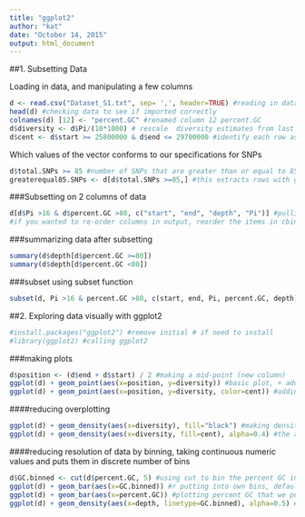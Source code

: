 ```yaml
---
title: "ggplot2"
author: "kat"
date: "October 14, 2015"
output: html_document
---
```


##1. Subsetting Data

Loading in data, and manipulating a few columns
```r
d <- read.csv("Dataset_S1.txt", sep= ',', header=TRUE) #reading in data and calling it d
head(d) #checking data to see if imported correctly
colnames(d) [12] <- "percent.GC" #renamed column 12 percent.GC 
d$diversity <- d$Pi/(10*1000) # rescale  diversity estimates from last class
d$cent <- d$start >= 25800000 & d$end <= 29700000 #identify each row as in being in the centromere or not in the centromere 
```

Which values of the vector conforms to our specifications for SNPs
```r
d$total.SNPs >= 85 #number of SNPs that are greater than or equal to 85 (logical)
greaterequal85.SNPs <- d[d$total.SNPs >=85,] #this extracts rows with greater than or equal to 85 SNPs, this gave us only 3 rows 
```


###Subsetting on 2 columns of data
```r
d[d$Pi >16 & d$percent.GC >80, c("start", "end", "depth", "Pi")] #pulling out specified data from these particular columns start, end, etc
#if you wanted to re-order columns in output, reorder the items in cbind
```

###summarizing data after subsetting
```r
summary(d$depth[d$percent.GC >=80])
summary(d$depth[d$percent.GC <80])
```

###subset using subset function
```r
subset(d, Pi >16 & percent.GC >80, c(start, end, Pi, percent.GC, depth))
```


##2. Exploring data visually with ggplot2

```r
#install.packages("ggplot2") #remove initial # if need to install
#library(ggplot2) #calling ggplot2
```

###making plots
```r
d$position <- (d$end + d$start) / 2 #making a mid-point (new column)
ggplot(d) + geom_point(aes(x=position, y=diversity)) #basic plot, + adds a layer, here we're plotting a geometric point
ggplot(d) + geom_point(aes(x=position, y=diversity, color=cent)) #adding color to the true and false
```


####reducing overplotting
```r
ggplot(d) + geom_density(aes(x=diversity), fill="black") #making density plot of diversity values
ggplot(d) + geom_density(aes(x=diversity, fill=cent), alpha=0.4) #the areas near centromere have slightly more diversity than areas away from the centromere alpha=transparency value
```

####reducing resolution of data by binning, taking continuous numeric values and puts them in discrete number of bins

```r
d$GC.binned <- cut(d$percent.GC, 5) #using cut to bin the percent GC into 5 bins
ggplot(d) + geom_bar(aes(x=GC.binned)) #r putting into own bins, default 30
ggplot(d) + geom_bar(aes(x=percent.GC)) #plotting percent GC that we put in bins
ggplot(d) + geom_density(aes(x=depth, linetype=GC.binned), alpha=0.5) #this shows us the lowest and highest GC content windows have lower depth
```



